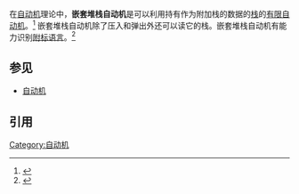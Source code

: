 在[[自动机|自动机]]理论中，'''嵌套堆栈自动机'''是可以利用持有作为附加栈的数据的[[堆栈|栈]]的[[有限状态自动机|有限自动机]]。<ref>{{cite journal | last = [[Alfred_Aho|Aho]] | first = Alfred | year = 1969 | title = Nested stack automata | journal = [[Journal_of_the_ACM|Journal of the ACM]] | volume = 16 | issue = 3 | pages = 383–406 | issn = 0004-5411 | url = http://portal.acm.org/ft_gateway.cfm?id=321529&type=pdf&coll=GUIDE&dl=GUIDE,&CFID=21501966&CFTOKEN=95121590 }}{{Dead link}}</ref> 嵌套堆栈自动机除了压入和弹出外还可以读它的栈。嵌套堆栈自动机有能力识别[[附标语言|附标语言]]。<ref> {{cite book | last = [[Barbara_Partee|Partee]] | first = Barbara | coauthors = Alice ter Meulen, and Robert E. Wall | title = Mathematical Methods in Linguistics | url = https://archive.org/details/mathematicalmeth00part_561| year = 1990 | publisher = Kluwer Academic Publishers | pages = [https://archive.org/details/mathematicalmeth00part_561/page/n555 536]–542 | isbn = 978-90-277-2245-4 }} </ref>

==参见==
* [[自动机|自动机]]

==引用==
<references/>

{{logic-stub}}

{{形式语言与形式文法}}
[[Category:自动机|Category:自动机]]